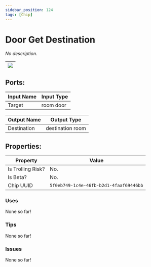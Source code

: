 ```yaml
---
sidebar_position: 124
tags: [Chip]
---
```


# Door Get Destination


*No description.*

| ![](https://images-ext-2.discordapp.net/external/MPmIaQzlEPmgGWlgi-WxBBXt0Bjv_zWPkg1y1f_sy3s/https/www.recroomcircuits.com/image/circuit/absolute-value?width=206&height=108) |
|-----|

## Ports:

| Input Name | Input Type |
|-----------|-----------|
| Target | room door |

| Output Name | Output Type |
|-----------|-----------|
| Destination | destination room |

## Properties:

| Property  | Value |
|-------------------|-----------|
| Is Trolling Risk? | No. |
| Is Beta? | No. |
| Chip UUID | `5f0eb749-1c4e-46fb-b2d1-4faaf69446bb` |

### Uses

None so far!

### Tips

None so far!

### Issues

None so far!